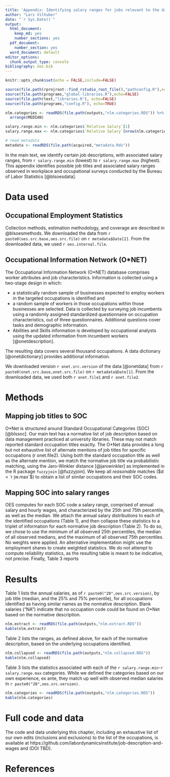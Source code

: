 ```yaml
---
title: 'Appendix: Identifying salary ranges for jobs relevant to the data cycle'
author: "Lars Vilhuber"
date: "`r Sys.Date()`"
output:
  html_document:
    keep_md: yes
    number_sections: yes
  pdf_document:
    number_section: yes
  word_document: default
editor_options:
  chunk_output_type: console
bibliography: oes.bib
---
```


```r
knitr::opts_chunk$set(echo = FALSE,include=FALSE)

source(file.path(rprojroot::find_rstudio_root_file(),"pathconfig.R"),echo=TRUE)
source(file.path(programs,"global-libraries.R"),echo=FALSE)
source(file.path(text,"libraries.R"), echo=FALSE)
source(file.path(programs,"config.R"), echo=TRUE)
```

```r

nlm.categories <- readRDS(file.path(outputs,"nlm.categories.RDS")) %>%
  arrange(MEDIAN)

salary.range.min <- nlm.categories$`Relative Salary`[1]
salary.range.max <- nlm.categories$`Relative Salary`[nrow(nlm.categories)]

# read metadata
metadata <- readRDS(file.path(acquired,"metadata.Rds"))
```

In the main text, we identify certain job descriptions, with associated salary ranges, from `r salary.range.min` (lowest) to `r salary.range.max` (highest). This appendix identifies possible job titles and associated salary ranges observed in workplace and occupational surveys conducted by the Bureau of Labor Statistics [@blsoesdata]. 


# Data used

## Occupational Employment Statistics

Collection methods, estimation methodology, and coverage are described in @blsoesmethods. We downloaded the data from `r paste0(oes.src.base,oes.src.file)` on `r metadata$Date[2]`. From the downloaded data, we used ``r oes.internal.file``.

## Occupational Information Network (O&ast;NET)


The Occupational Information Network (O*NET) database comprises worker attributes and job characteristics.  Information is collected using a two-stage design in which:

- a statistically random sample of businesses expected to employ workers in the targeted occupations is  identified and
- a random sample of workers in those occupations within those businesses are  selected. Data is  collected by surveying job incumbents using a randomly assigned standardized questionnaire on occupation characteristics, out of three questionnaires. Additional questions cover tasks and demographic information.
-  Abilities and Skills information is developed by occupational analysts using the updated information from incumbent workers [@onetdescription]. 

The resulting data covers several thousand occupations. A data dictionary [@onetdictionary] provides additional information.

We downloaded version `r onet.src.version` of the data [@onetdata] from `r paste0(onet.src.base,onet.src.file)` on `r metadata$Date[1]`. From the downloaded data, we used both `r onet.file1` and `r onet.file2`.


# Methods

## Mapping job titles to SOC

O&ast;Net is structured around Standard Occupational Categories (SOC) [@blssoc]. Our main text has a normative list of job description based on data management practiced at university libraries. These may not match reported standard occupation titles exactly. The O&ast;Net data provides a long but not exhaustive list of alternate mentions of job titles for specific occupations (` `r onet.file2` `). Using both the standard occupation title as well as the alternate mention, we match the normative job title via probabilistic matching, using the Jaro-Winkler distance [@jarowinkler] as implemented in the R package `fuzzyjoin` [@fuzzyjoin]. We keep all *reasonable* matches ($d < `r jw.max`$) to obtain a list of similar occupations and their SOC codes.

## Mapping SOC into salary ranges

OES computes for each SOC code a salary range, comprised of annual salary and hourly wages, and characterized by the 25th and 75th percentile, as well as the median. We attach the annual salary distributions to each of the identified occupations (Table 1), and then collapse these statistics to a triplet of information for each normative job description (Table 2). To do so, we chose to use the minimum of all observed 25th percentiles, the median of all observed medians, and the maximum of all observed 75th percentiles. No weights were applied. An alternative implementation might use the employment shares to create weighted statistics. We do not attempt to compute reliability statistics, as the resulting table is meant to be indicative, not precise. Finally, Table 3 reports 


# Results

Table 1 lists the annual salaries, as of `r paste0("20",oes.src.version)`, by job title (median, and the 25% and 75% percentile), for all occupations identified as having similar names as the normative description. Blank salaries ("NA") indicate that no occupation code could be found on O&ast;Net based on the normative description. 

```r
nlm.extract <- readRDS(file.path(outputs,"nlm.extract.RDS"))
kable(nlm.extract)
```

Table 2 lists the ranges, as defined above, for each of the normative description, based on the underlying occupations identified.

```r
nlm.collapsed <- readRDS(file.path(outputs,"nlm.collapsed.RDS"))
kable(nlm.collapsed)
```

Table 3 lists the statistics associated with each of the  `r salary.range.min`-`r salary.range.max` categories. While we defined the categories based on our own experience, ex ante, they match up well with observed median salaries in `r paste0("20",oes.src.version)`.

```r
nlm.categories <- readRDS(file.path(outputs,"nlm.categories.RDS"))
kable(nlm.categories)

```

# Full code and data

The code and data underlying this chapter, including an exhaustive list of our own edits (inclusions and exclusions) to the list of the occupations, is available at https://github.com/labordynamicsinstitute/job-description-and-wages and (DOI TBD).

# References